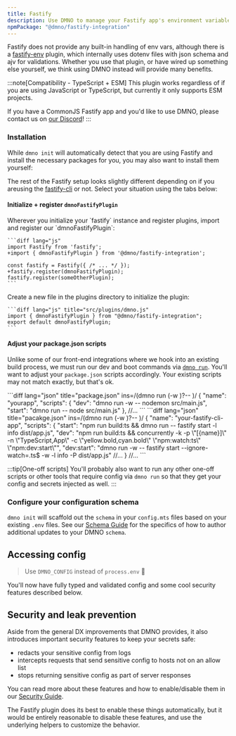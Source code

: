 ```yaml
---
title: Fastify
description: Use DMNO to manage your Fastify app's environment variables
npmPackage: "@dmno/fastify-integration"
---
```



Fastify does not provide any built-in handling of env vars, although there is a [fastify-env](https://github.com/fastify/fastify-env) plugin, which internally uses dotenv files with json schema and ajv for validations. Whether you use that plugin, or have wired up something else yourself, we think using DMNO instead will provide many benefits.

:::note[Compatibility - TypeScript + ESM]
This plugin works regardless of if you are using JavaScript or TypeScript, but currently it only supports ESM projects.

If you have a CommonJS Fastify app and you'd like to use DMNO, please contact us on [our Discord](https://chat.dmno.dev)!
:::

### Installation

While `dmno init` will automatically detect that you are using Fastify and install the necessary packages for you, you may also want to install them yourself:

<TabbedCode packageName="@dmno/fastify-integration dmno" />

The rest of the Fastify setup looks slightly different depending on if you areusing the [fastify-cli](https://github.com/fastify/fastify-cli) or not. Select your situation using the tabs below:

#### Initialize + register `dmnoFastifyPlugin`
<Tabs syncKey='fastifyType'>
  <TabItem label="Direct usage">
    Wherever you initialize your `fastify` instance and register plugins, import and register our `dmnoFastifyPlugin`:

    ```diff lang="js"
    import Fastify from 'fastify';
    +import { dmnoFastifyPlugin } from '@dmno/fastify-integration';

    const fastify = Fastify({ /* ... */ });
    +fastify.register(dmnoFastifyPlugin);
    fastify.register(someOtherPlugin);
    ```
  </TabItem>
  <TabItem label="fastify-cli">
    Create a new file in the plugins directory to initialize the plugin:

    ```diff lang="js" title="src/plugins/dmno.js"
    import { dmnoFastifyPlugin } from "@dmno/fastify-integration";
    export default dmnoFastifyPlugin;
    ```
  </TabItem>
</Tabs>

#### Adjust your package.json scripts

Unlike some of our front-end integrations where we hook into an existing build process, we must run our dev and boot commands via [`dmno run`](/docs/reference/cli/run/). You'll want to adjust your `package.json` scripts accordingly. Your existing scripts may not match exactly, but that's ok.

<Tabs syncKey='fastifyType'>
  <TabItem label="Direct usage">  
    ```diff lang="json" title="package.json" ins=/(dmno run (-w )?-- )/
    {
      "name": "yourapp",
      "scripts": {
        "dev": "dmno run -w -- nodemon src/main.js",
        "start": "dmno run -- node src/main.js"
      },
      //...
    ```
  </TabItem>
  <TabItem label="fastify-cli">
    ```diff lang="json" title="pacakge.json" ins=/(dmno run (-w )?-- )/
    {
      "name": "your-fastify-cli-app", 
      "scripts": {
        "start": "npm run build:ts && dmno run -- fastify start -l info dist/app.js",
        "dev": "npm run build:ts && concurrently -k -p \"[{name}]\" -n \"TypeScript,App\" -c \"yellow.bold,cyan.bold\" \"npm:watch:ts\" \"npm:dev:start\"",
        "dev:start": "dmno run -w -- fastify start --ignore-watch=.ts$ -w -l info -P dist/app.js"
        //...
      }
      //...
    ```
  </TabItem>
</Tabs>

:::tip[One-off scripts]
You'll probably also want to run any other one-off scripts or other tools that require config via `dmno run` so that they get your config and secrets injected as well.
:::


### Configure your configuration schema

`dmno init` will scaffold out the `schema` in your `config.mts` files based on your existing `.env` files. See our [Schema Guide](/docs/guides/schema/) for the specifics of how to author additional updates to your DMNO `schema`.

## Accessing config

> Use `DMNO_CONFIG` instead of `process.env` 🎉

You'll now have fully typed and validated config and some cool security features described below.

## Security and leak prevention

Aside from the general DX improvements that DMNO provides, it also introduces important security features to keep your secrets safe:
- redacts your sensitive config from logs
- intercepts requests that send sensitive config to hosts not on an allow list
- stops returning sensitive config as part of server responses

You can read more about these features and how to enable/disable them in our [Security Guide](/docs/get-started/security/).

The Fastify plugin does its best to enable these things automatically, but it would be entirely reasonable to disable these features, and use the underlying helpers to customize the behavior.
